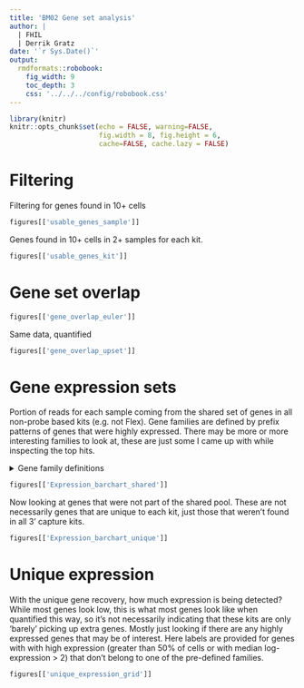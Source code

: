 ```yaml
---
title: 'BM02 Gene set analysis'
author: |
  | FHIL
  | Derrik Gratz
date: '`r Sys.Date()`'
output: 
  rmdformats::robobook:
    fig_width: 9
    toc_depth: 3
    css: '../../../config/robobook.css'
---
```


```r
library(knitr)
knitr::opts_chunk$set(echo = FALSE, warning=FALSE,
                      fig.width = 8, fig.height = 6,
                      cache=FALSE, cache.lazy = FALSE) 
```

# Filtering

Filtering for genes found in 10+ cells

```r
figures[['usable_genes_sample']]
```

Genes found in 10+ cells in 2+ samples for each kit. 

```r
figures[['usable_genes_kit']]
```

# Gene set overlap

```r
figures[['gene_overlap_euler']]
```

Same data, quantified

```r
figures[['gene_overlap_upset']]
```

# Gene expression sets

Portion of reads for each sample coming from the shared set of genes in all non-probe based kits (e.g. not Flex). 
Gene families are defined by prefix patterns of genes that were highly expressed. There may be more or more interesting
families to look at, these are just some I came up with while inspecting the top hits.

<details><summary>Gene family definitions</summary>

```r
gene_families
```

</details>

```r
figures[['Expression_barchart_shared']]
```

Now looking at genes that were not part of the shared pool. These are not necessarily genes that are unique to each
kit, just those that weren't found in all 3' capture kits. 

```r
figures[['Expression_barchart_unique']]
```

# Unique expression 

With the unique gene recovery, how much expression is being detected? While most genes look low, this is what most genes look like when quantified this way, so it's not necessarily indicating that these kits are only 'barely' picking up extra genes. Mostly just looking if 
there are any highly expressed genes that may be of interest. Here labels are provided for genes with with high expression (greater than
50% of cells or with median log-expression > 2) that don't belong to one of the pre-defined families. 

```r
figures[['unique_expression_grid']]
```

